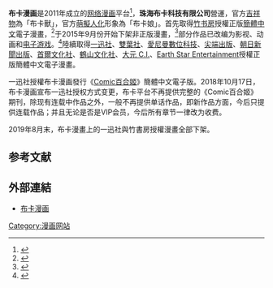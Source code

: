 {{refimprove|time=2019-08-30T15:38:17+00:00}}
{{expand|time=2018-09-13T16:57:08+00:00}}
'''布卡漫画'''是2011年成立的[[网络漫画|网络漫画]]平台<ref>{{Cite news|url=http://news.hexun.com/2016-03-18/182839315.html|title=搜悦携手布卡漫画 做新媒体传播量贩的先行者|language=zh-cn|publisher=和讯网|author=|date=2016-03-18|accessdate=2016-07-14|archive-date=2019-08-16|archive-url=https://web.archive.org/web/20190816052203/http://news.hexun.com/2016-03-18/182839315.html|dead-url=no}}</ref>，'''珠海布卡科技有限公司'''營運，官方[[吉祥物|吉祥物]]為「布卡獸」，官方[[萌擬人化|萌擬人化]]形象為「布卡娘」。首先取得[[竹书房|竹书房]]授權正版[[簡體中文|簡體中文]]電子漫畫，<ref>{{Cite news|url=http://news.comicyu.com/2016/04/25/194914.html|title=漫画的小船说上就上！布卡漫画竹书房首批正版漫画连载正式上线|language=zh-cn|publisher=漫域|author=脸姐|date=2016年4月25日|accessdate=2016-07-14|archive-date=2020-04-13|archive-url=https://web.archive.org/web/20200413093928/http://news.comicyu.com/2016/04/25/194914.html|dead-url=no}}</ref>于2015年9月份开始下架非正版漫畫，<ref>{{Cite news|url=http://www.askci.com/news/chanye/2016/03/02/152539vsh7.shtml|title=2015年中国互联网动漫市场实力矩阵分析|language=zh-cn|publisher=中商情报网|author=|date=2016年3月2日|accessdate=2016-07-14|archive-date=2018-01-17|archive-url=https://web.archive.org/web/20180117131139/http://www.askci.com/news/chanye/2016/03/02/152539vsh7.shtml|dead-url=yes}}</ref>部分作品已改编为影视、动画和[[电子游戏|电子游戏]]。<ref>{{Cite news|url=http://tech.ifeng.com/a/20151109/41503906_0.shtml|title=移动漫画平台布卡漫画完成1亿人民币B轮融资|language=zh-cn|publisher=[[凤凰网|凤凰网]]|author=程贺|date=2015-11-09|accessdate=2016-07-14|archive-date=2020-04-13|archive-url=https://web.archive.org/web/20200413093942/http://tech.ifeng.com/a/20151109/41503906_0.shtml|dead-url=no}}</ref>陸續取得[[一迅社|一迅社]]、[[雙葉社|雙葉社]]、[[愛尼曼數位科技|愛尼曼數位科技]]、[[尖端出版|尖端出版]]、[[朝日新聞出版|朝日新聞出版]]、[[首爾文化社|首爾文化社]]、[[鶴山文化社|鶴山文化社]]、[[大元_C.I.|大元 C.I.]]、[[Earth_Star_Entertainment|Earth Star Entertainment]]授權正版簡體中文電子漫畫。

一迅社授權布卡漫画發行《[[Comic百合姬|Comic百合姬]]》簡體中文電子版。2018年10月17日，布卡漫画宣布一迅社授权方式变更，布卡平台不再提供完整的《Comic百合姬》期刊，除现有连载中作品之外，一般不再提供单话作品，即新作品方面，今后只提供连载作品；并且无论是否是VIP会员，今后所有章节一律改为收费。

2019年8月末，布卡漫畫上的一迅社與竹書房授權漫畫全部下架。

== 参考文献 ==
{{Reflist}}

==外部連結==
*[http://www.buka.cn 布卡漫画] {{Wayback|url=http://www.buka.cn/ |date=20210121052525 }}

{{中国漫画平台}}
[[Category:漫画网站|Category:漫画网站]]
